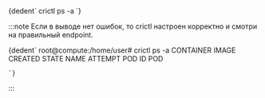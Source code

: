 
<CodeBlock language="bash">
  {dedent`
        crictl ps -a
    `}
</CodeBlock>

:::note
Если в выводе нет ошибок, то crictl настроен корректно и смотри на правильный endpoint.

<CodeBlock language="bash">
    {dedent`
        root@compute:/home/user# crictl ps -a
        CONTAINER           IMAGE               CREATED             STATE               NAME                ATTEMPT             POD ID              POD

    `}

</CodeBlock>
:::
